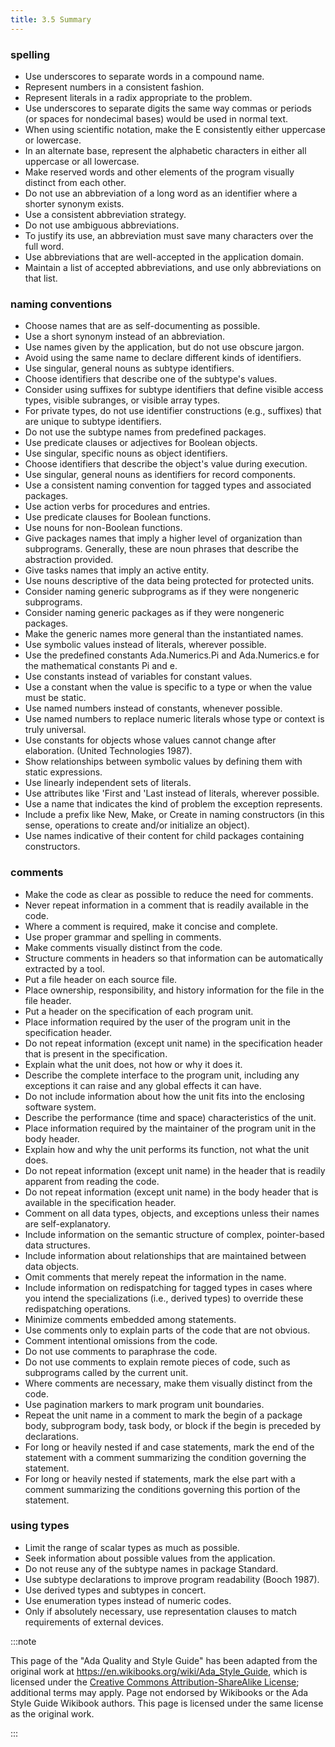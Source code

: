 ```yaml
---
title: 3.5 Summary
---
```


### spelling

- Use underscores to separate words in a compound name.
- Represent numbers in a consistent fashion.
- Represent literals in a radix appropriate to the problem.
- Use underscores to separate digits the same way commas or periods
  (or spaces for nondecimal bases) would be used in normal text.
- When using scientific notation, make the E consistently either
  uppercase or lowercase.
- In an alternate base, represent the alphabetic characters in either
  all uppercase or all lowercase.
- Make reserved words and other elements of the program visually
  distinct from each other.
- Do not use an abbreviation of a long word as an identifier where a
  shorter synonym exists.
- Use a consistent abbreviation strategy.
- Do not use ambiguous abbreviations.
- To justify its use, an abbreviation must save many characters over
  the full word.
- Use abbreviations that are well-accepted in the application domain.
- Maintain a list of accepted abbreviations, and use only
  abbreviations on that list.

### naming conventions

- Choose names that are as self-documenting as possible.
- Use a short synonym instead of an abbreviation.
- Use names given by the application, but do not use obscure jargon.
- Avoid using the same name to declare different kinds of identifiers.
- Use singular, general nouns as subtype identifiers.
- Choose identifiers that describe one of the subtype's values.
- Consider using suffixes for subtype identifiers that define visible
  access types, visible subranges, or visible array types.
- For private types, do not use identifier constructions (e.g.,
  suffixes) that are unique to subtype identifiers.
- Do not use the subtype names from predefined packages.
- Use predicate clauses or adjectives for Boolean objects.
- Use singular, specific nouns as object identifiers.
- Choose identifiers that describe the object's value during
  execution.
- Use singular, general nouns as identifiers for record components.
- Use a consistent naming convention for tagged types and associated
  packages.
- Use action verbs for procedures and entries.
- Use predicate clauses for Boolean functions.
- Use nouns for non-Boolean functions.
- Give packages names that imply a higher level of organization than
  subprograms. Generally, these are noun phrases that describe the
  abstraction provided.
- Give tasks names that imply an active entity.
- Use nouns descriptive of the data being protected for protected
  units.
- Consider naming generic subprograms as if they were nongeneric
  subprograms.
- Consider naming generic packages as if they were nongeneric
  packages.
- Make the generic names more general than the instantiated names.
- Use symbolic values instead of literals, wherever possible.
- Use the predefined constants Ada.Numerics.Pi and Ada.Numerics.e for
  the mathematical constants Pi and e.
- Use constants instead of variables for constant values.
- Use a constant when the value is specific to a type or when the
  value must be static.
- Use named numbers instead of constants, whenever possible.
- Use named numbers to replace numeric literals whose type or context
  is truly universal.
- Use constants for objects whose values cannot change after
  elaboration. (United Technologies 1987).
- Show relationships between symbolic values by defining them with
  static expressions.
- Use linearly independent sets of literals.
- Use attributes like 'First and 'Last instead of literals, wherever
  possible.
- Use a name that indicates the kind of problem the exception
  represents.
- Include a prefix like New, Make, or Create in naming constructors
  (in this sense, operations to create and/or initialize an object).
- Use names indicative of their content for child packages containing
  constructors.

### comments

- Make the code as clear as possible to reduce the need for comments.
- Never repeat information in a comment that is readily available in
  the code.
- Where a comment is required, make it concise and complete.
- Use proper grammar and spelling in comments.
- Make comments visually distinct from the code.
- Structure comments in headers so that information can be
  automatically extracted by a tool.
- Put a file header on each source file.
- Place ownership, responsibility, and history information for the
  file in the file header.
- Put a header on the specification of each program unit.
- Place information required by the user of the program unit in the
  specification header.
- Do not repeat information (except unit name) in the specification
  header that is present in the specification.
- Explain what the unit does, not how or why it does it.
- Describe the complete interface to the program unit, including any
  exceptions it can raise and any global effects it can have.
- Do not include information about how the unit fits into the
  enclosing software system.
- Describe the performance (time and space) characteristics of the
  unit.
- Place information required by the maintainer of the program unit in
  the body header.
- Explain how and why the unit performs its function, not what the
  unit does.
- Do not repeat information (except unit name) in the header that is
  readily apparent from reading the code.
- Do not repeat information (except unit name) in the body header that
  is available in the specification header.
- Comment on all data types, objects, and exceptions unless their
  names are self-explanatory.
- Include information on the semantic structure of complex,
  pointer-based data structures.
- Include information about relationships that are maintained between
  data objects.
- Omit comments that merely repeat the information in the name.
- Include information on redispatching for tagged types in cases where
  you intend the specializations (i.e., derived types) to override
  these redispatching operations.
- Minimize comments embedded among statements.
- Use comments only to explain parts of the code that are not obvious.
- Comment intentional omissions from the code.
- Do not use comments to paraphrase the code.
- Do not use comments to explain remote pieces of code, such as
  subprograms called by the current unit.
- Where comments are necessary, make them visually distinct from the
  code.
- Use pagination markers to mark program unit boundaries.
- Repeat the unit name in a comment to mark the begin of a package
  body, subprogram body, task body, or block if the begin is preceded
  by declarations.
- For long or heavily nested if and case statements, mark the end of
  the statement with a comment summarizing the condition governing the
  statement.
- For long or heavily nested if statements, mark the else part with a
  comment summarizing the conditions governing this portion of the
  statement.

### using types

- Limit the range of scalar types as much as possible.
- Seek information about possible values from the application.
- Do not reuse any of the subtype names in package Standard.
- Use subtype declarations to improve program readability (Booch
  1987).
- Use derived types and subtypes in concert.
- Use enumeration types instead of numeric codes.
- Only if absolutely necessary, use representation clauses to match
  requirements of external devices.

:::note

This page of the "Ada Quality and Style Guide" has been adapted from the
original work at https://en.wikibooks.org/wiki/Ada_Style_Guide, which is
licensed under the
[Creative Commons Attribution-ShareAlike License](https://creativecommons.org/licenses/by-sa/3.0/);
additional terms may apply. Page not endorsed by Wikibooks or the Ada
Style Guide Wikibook authors. This page is licensed under the same license
as the original work.

:::

